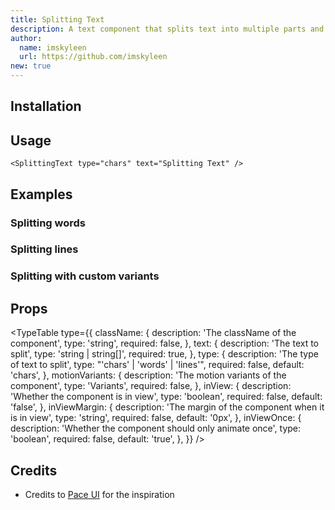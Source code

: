 ```yaml
---
title: Splitting Text
description: A text component that splits text into multiple parts and animates them.
author:
  name: imskyleen
  url: https://github.com/imskyleen
new: true
---
```


<ComponentPreview name="splitting-text-demo" />

## Installation

<ComponentInstallation name="splitting-text" />

## Usage

```tsx
<SplittingText type="chars" text="Splitting Text" />
```

## Examples

### Splitting words

<ComponentPreview name="splitting-words-demo" />

### Splitting lines

<ComponentPreview name="splitting-lines-demo" />

### Splitting with custom variants

<ComponentPreview name="splitting-with-custom-variants-demo" />

## Props

<TypeTable
  type={{
    className: {
      description: 'The className of the component',
      type: 'string',
      required: false,
    },
    text: {
      description: 'The text to split',
      type: 'string | string[]',
      required: true,
    },
    type: {
      description: 'The type of text to split',
      type: "'chars' | 'words' | 'lines'",
      required: false,
      default: 'chars',
    },
    motionVariants: {
      description: 'The motion variants of the component',
      type: 'Variants',
      required: false,
    },
    inView: {
      description: 'Whether the component is in view',
      type: 'boolean',
      required: false,
      default: 'false',
    },
    inViewMargin: {
      description: 'The margin of the component when it is in view',
      type: 'string',
      required: false,
      default: '0px',
    },
    inViewOnce: {
      description: 'Whether the component should only animate once',
      type: 'boolean',
      required: false,
      default: 'true',
    },
  }}
/>

## Credits

- Credits to [Pace UI](https://www.paceui.com/docs/components/text-reveal) for the inspiration

